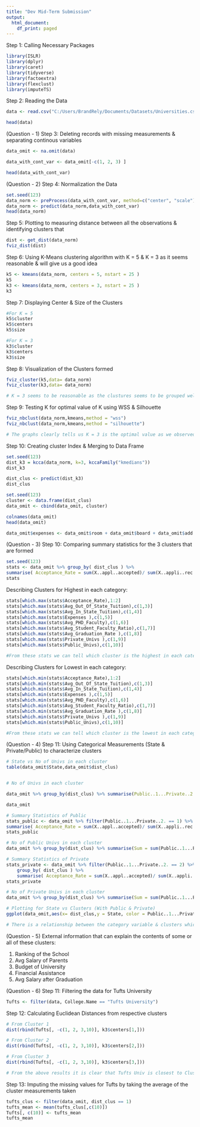 ```yaml
---
title: "Dev Mid-Term Submission"
output:
  html_document:
    df_print: paged
---
```

Step 1: Calling Necessary Packages
```r
library(ISLR)
library(dplyr)
library(caret)
library(tidyverse)
library(factoextra) 
library(flexclust)
library(imputeTS)
```

Step 2: Reading the Data
```r
data <- read.csv("C:/Users/BrandRely/Documents/Datasets/Universities.csv")

head(data)
```

(Question - 1)
Step 3: Deleting records with missing measurements & separating continous variables
```r
data_omit <- na.omit(data)

data_with_cont_var <- data_omit[-c(1, 2, 3) ] 

head(data_with_cont_var)
```

(Question - 2)
Step 4: Normalization the Data
```r
set.seed(123)
data_norm <- preProcess(data_with_cont_var, method=c("center", "scale"))
data_norm <- predict(data_norm,data_with_cont_var)
head(data_norm)
```

Step 5: Plotting to measuring distance between all the observations & identifying clusters that
```r
dist <- get_dist(data_norm)
fviz_dist(dist)
```

Step 6: Using K-Means clustering algorithm with K = 5 & K = 3 as it seems reasonable & will give us a good idea
```r
k5 <- kmeans(data_norm, centers = 5, nstart = 25 )
k5
k3 <- kmeans(data_norm, centers = 3, nstart = 25 )
k3
```

Step 7: Displaying Center & Size of the Clusters
```r
#For K = 5
k5$cluster
k5$centers
k5$size

#For K = 3
k3$cluster
k3$centers
k3$size

```

Step 8: Visualization of the Clusters formed
```r
fviz_cluster(k5,data= data_norm)
fviz_cluster(k3,data= data_norm)

# K = 3 seems to be reasonable as the clustures seems to be grouped well, however in K = 5 there is more clustering than needed according to the spread of data points.
```



Step 9: Testing K for optimal value of K using WSS & Silhouette
```r
fviz_nbclust(data_norm,kmeans,method = "wss")
fviz_nbclust(data_norm,kmeans,method = "silhouette")

# The graphs clearly tells us K = 3 is the optimal value as we observed previously by looking at the clusters formed.
```

Step 10: Creating cluster Index & Merging to Data Frame 
```r
set.seed(123)
dist_k3 = kcca(data_norm, k=3, kccaFamily("kmedians"))
dist_k3

dist_clus <- predict(dist_k3)
dist_clus

set.seed(123)
cluster <- data.frame(dist_clus)
data_omit <- cbind(data_omit, cluster)

colnames(data_omit)
head(data_omit)

data_omit$expenses <- data_omit$room + data_omit$board + data_omit$add..fees + data_omit$estim..book.costs + data_omit$estim..personal..


```

(Question - 3)
Step 10: Comparing summary statistics for the 3 clusters that are formed
```r
set.seed(123)
stats <- data_omit %>% group_by( dist_clus ) %>% 
summarise( Acceptance_Rate = sum(X..appl..accepted)/ sum(X..appli..rec.d), Avg_Out_Of_State_Tuition=mean(out.of.state.tuition), Avg_In_State_Tuition=mean(in.state.tuition), Expenses=mean(expenses), Avg_PHD_Faculty=mean(X..fac..w.PHD), Avg_Student_Faculty_Ratio=mean(stud..fac..ratio), Avg_Graduation_Rate=mean(Graduation.rate), Private_Univs = sum(Public..1...Private..2. == 2), Public_Univs = sum(Public..1...Private..2. == 1))
stats
```

######## Describing Clusters for Highest in each category:  ######## 
```r
stats[which.max(stats$Acceptance_Rate),1:2]
stats[which.max(stats$Avg_Out_Of_State_Tuition),c(1,3)]
stats[which.max(stats$Avg_In_State_Tuition),c(1,4)]
stats[which.max(stats$Expenses ),c(1,5)]
stats[which.max(stats$Avg_PHD_Faculty),c(1,6)]
stats[which.max(stats$Avg_Student_Faculty_Ratio),c(1,7)]
stats[which.max(stats$Avg_Graduation_Rate ),c(1,8)]
stats[which.max(stats$Private_Univs ),c(1,9)]
stats[which.max(stats$Public_Univs),c(1,10)]

#From these stats we can tell which cluster is the highest in each category

```

######## Describing Clusters for Lowest in each category:  ######## 
```r
stats[which.min(stats$Acceptance_Rate),1:2]
stats[which.min(stats$Avg_Out_Of_State_Tuition),c(1,3)]
stats[which.min(stats$Avg_In_State_Tuition),c(1,4)]
stats[which.min(stats$Expenses ),c(1,5)]
stats[which.min(stats$Avg_PHD_Faculty),c(1,6)]
stats[which.min(stats$Avg_Student_Faculty_Ratio),c(1,7)]
stats[which.min(stats$Avg_Graduation_Rate ),c(1,8)]
stats[which.min(stats$Private_Univs ),c(1,9)]
stats[which.min(stats$Public_Univs),c(1,10)]

#From these stats we can tell which cluster is the lowest in each category
```

(Question - 4)
Step 11: Using Categorical Measurements (State & Private/Public) to characterize clusters
```r
# State vs No of Univs in each cluster
table(data_omit$State,data_omit$dist_clus)


# No of Univs in each cluster 

data_omit %>% group_by(dist_clus) %>% summarise(Public..1...Private..2. = n())

data_omit

# Summary Statistics of Public
stats_public <- data_omit %>% filter(Public..1...Private..2. == 1) %>% group_by( dist_clus ) %>%
summarise( Acceptance_Rate = sum(X..appl..accepted)/ sum(X..appli..rec.d), Avg_Out_Of_State_Tuition=mean(out.of.state.tuition), Avg_In_State_Tuition=mean(in.state.tuition), Expenses=mean(expenses), Avg_PHD_Faculty=mean(X..fac..w.PHD), Avg_Student_Faculty_Ratio=mean(stud..fac..ratio), Avg_Graduation_Rate=mean(Graduation.rate))
stats_public

# No of Public Univs in each cluster
data_omit %>% group_by(dist_clus) %>% summarise(Sum = sum(Public..1...Private..2. == 1))

# Summary Statistics of Private
stats_private <- data_omit %>% filter(Public..1...Private..2. == 2) %>%
    group_by( dist_clus ) %>%
    summarise( Acceptance_Rate = sum(X..appl..accepted)/ sum(X..appli..rec.d), Avg_Out_Of_State_Tuition=mean(out.of.state.tuition), Avg_In_State_Tuition=mean(in.state.tuition), Expenses=mean(expenses), Avg_PHD_Faculty=mean(X..fac..w.PHD), Avg_Student_Faculty_Ratio=mean(stud..fac..ratio), Avg_Graduation_Rate=mean(Graduation.rate))
stats_private

# No of Private Univs in each cluster
data_omit %>% group_by(dist_clus) %>% summarise(Sum = sum(Public..1...Private..2. == 2))

# Plotting for State vs Clusters (With Public & Private) 
ggplot(data_omit,aes(x= dist_clus,y = State, color = Public..1...Private..2. ))+geom_point()

# There is a relationship between the category variable & clusters which is depicted above. Cluster 1 has the highest no of public universities & Cluster 3 has the highest no of private Universities. 
```

(Question - 5)
External information that can explain the contents of some or all of these clusters:

1. Ranking of the School
2. Avg Salary of Parents
3. Budget of University
4. Financial Assistance
5. Avg Salary after Graduation


(Question - 6)
Step 11: Filtering the data for Tufts University
```r
Tufts <- filter(data, College.Name == "Tufts University")
```

Step 12: Calculating Euclidean Distances from respective  clusters
```r
# From Cluster 1
dist(rbind(Tufts[, -c(1, 2, 3,10)], k3$centers[1,]))

# From Cluster 2
dist(rbind(Tufts[, -c(1, 2, 3,10)], k3$centers[2,]))

# From Cluster 3
dist(rbind(Tufts[, -c(1, 2, 3,10)], k3$centers[3,]))

# From the above results it is clear that Tufts Univ is closest to Cluster 1
```

Step 13: Imputing the missing values for Tufts by taking the average of the cluster measurements taken

```r
tufts_clus <- filter(data_omit, dist_clus == 1)
tufts_mean <- mean(tufts_clus[,c(10)])
Tufts[, c(10)] <- tufts_mean
tufts_mean
```